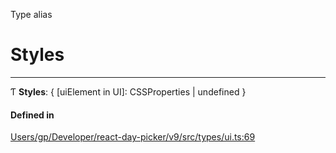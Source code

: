 <SectionTitle>Type alias</SectionTitle>

# Styles

---

Ƭ **Styles**: \{ [uiElement in UI]: CSSProperties \| undefined }

#### Defined in

[Users/gp/Developer/react-day-picker/v9/src/types/ui.ts:69](https://github.com/gpbl/react-day-picker/blob/4d332a01b/src/types/ui.ts#L69)
